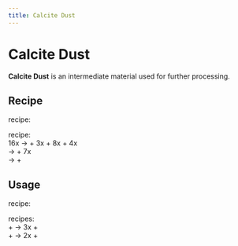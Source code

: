```yaml
---
title: Calcite Dust
---
```


<ItemImage file="calcite_dust" alt="Calcite Dust" size="200" />

# Calcite Dust

**Calcite Dust** is an intermediate material used for further processing.

## Recipe

<McItem slug="minecraft:crafting_table" inline={true}/> recipe:  
<CraftingTable recipe="input techreborn:small_pile_of_calcite_dust techreborn:small_pile_of_calcite_dust air input techreborn:small_pile_of_calcite_dust techreborn:small_pile_of_calcite_dust air input air air air output techreborn:calcite_dust"/>

<McItem slug="techreborn:industrial_centrifuge" inline={true}/> recipe:  
16x <McItem slug="techreborn:basalt_dust" inline={true}/> → <McItem slug="techreborn:peridot_dust" inline={true}/> + 3x <McItem slug="techreborn:calcite_dust" inline={true}/> + 8x <McItem slug="techreborn:flint_dust" inline={true}/> + 4x <McItem slug="techreborn:dark_ashes" inline={true}/>  
<McItem slug="techreborn:marble_dust" inline={true}/> → <McItem slug="techreborn:magnesium_dust" inline={true}/> + 7x <McItem slug="techreborn:calcite_dust" inline={true}/>  
<McItem slug="techreborn:calciumcarbonate_cell" inline={true}/> → <McItem slug="techreborn:calcite_dust" inline={true}/> + <McItem slug="techreborn:empty_cell" inline={true}/>

## Usage

<McItem slug="minecraft:crafting_table" inline={true}/> recipe:  
<CraftingTable recipe="input air air air input air techreborn:calcite_dust air input air air air output techreborn:small_pile_of_calcite_dust,4"/>

<McItem slug="techreborn:blast_furnace" inline={true}/> recipes:  
<McItem slug="minecraft:iron_ore" inline={true}/> + <McItem slug="techreborn:calcite_dust" inline={true}/> → 3x <McItem slug="minecraft:iron_ingot" inline={true}/> + <McItem slug="techreborn:dark_ashes" inline={true}/>  
<McItem slug="techreborn:pyrite_ore" inline={true}/> + <McItem slug="techreborn:calcite_dust" inline={true}/> → 2x <McItem slug="minecraft:iron_ingot" inline={true}/> + <McItem slug="techreborn:dark_ashes" inline={true}/>
